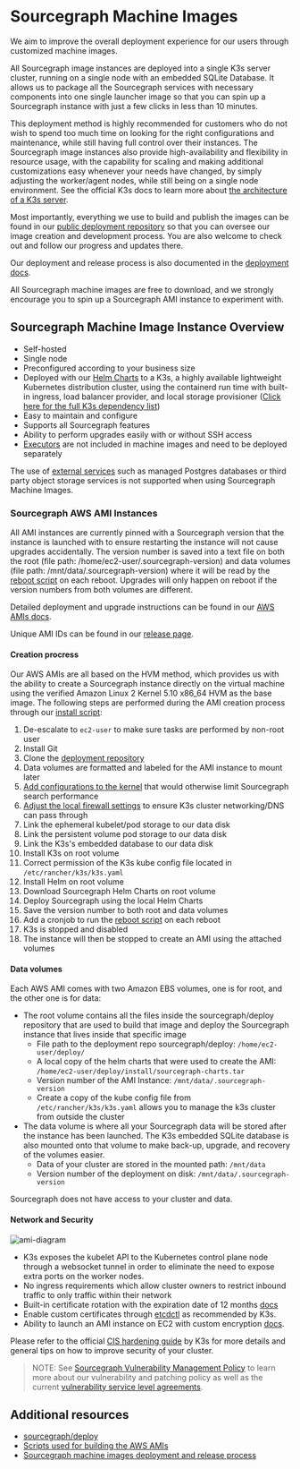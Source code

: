 # Sourcegraph Machine Images

We aim to improve the overall deployment experience for our users through customized machine images.

All Sourcegraph image instances are deployed into a single K3s server cluster, running on a single node with an embedded SQLite Database. It allows us to package all the Sourcegraph services with necessary components into one single launcher image so that you can spin up a Sourcegraph instance with just a few clicks in less than 10 minutes.

This deployment method is highly recommended for customers who do not wish to spend too much time on looking for the right configurations and maintenance, while still having full control over their instances. The Sourcegraph image instances also provide high-availability and flexibility in resource usage, with the capability for scaling and making additional customizations easy whenever your needs have changed, by simply adjusting the worker/agent nodes, while still being on a single node environment. See the official K3s docs to learn more about [the architecture of a K3s server](https://docs.k3s.io/architecture).

Most importantly, everything we use to build and publish the images can be found in our [public deployment repository](https://sourcegraph.com/github.com/sourcegraph/deploy) so that you can oversee our image creation and development process. You are also welcome to check out and follow our progress and updates there.

Our deployment and release process is also documented in the [deployment docs](https://sourcegraph.com/github.com/sourcegraph/deploy@v4.0.1/-/blob/doc/development.md).

All Sourcegraph machine images are free to download, and we strongly encourage you to spin up a Sourcegraph AMI instance to experiment with.

## Sourcegraph Machine Image Instance Overview

- Self-hosted
- Single node
- Preconfigured according to your business size
- Deployed with our [Helm Charts](https://sourcegraph.com/github.com/sourcegraph/deploy-sourcegraph-helm) to a K3s, a highly available lightweight Kubernetes distribution cluster, using the containerd run time with built-in ingress, load balancer provider, and local storage provisioner ([Click here for the full K3s dependency list](https://sourcegraph.com/github.com/k3s-io/k3s#what-is-this))
- Easy to maintain and configure
- Supports all Sourcegraph features
- Ability to perform upgrades easily with or without SSH access
- [Executors](../executors) are not included in machine images and need to be deployed separately

<Callout type="note">The use of [external services](../external_services/) such as managed Postgres databases or third party object storage services is not supported when using Sourcegraph Machine Images.</Callout>

### Sourcegraph AWS AMI Instances

All AMI instances are currently pinned with a Sourcegraph version that the instance is launched with to ensure restarting the instance will not cause upgrades accidentally. The version number is saved into a text file on both the root (file path: /home/ec2-user/.sourcegraph-version) and data volumes (file path: /mnt/data/.sourcegraph-version) where it will be read by the [reboot script](https://sourcegraph.com/github.com/sourcegraph/deploy@v5.2.5/-/blob/install/reboot.sh) on each reboot. Upgrades will only happen on reboot if the version numbers from both volumes are different.

Detailed deployment and upgrade instructions can be found in our [AWS AMIs docs](./machine-images/aws-ami).

Unique AMI IDs can be found in our [release page](https://github.com/sourcegraph/deploy/releases).

#### Creation procress

Our AWS AMIs are all based on the HVM method, which provides us with the ability to create a Sourcegraph instance directly on the virtual machine using the verified Amazon Linux 2 Kernel 5.10 x86_64 HVM as the base image. The following steps are performed during the AMI creation process through our [install script](https://sourcegraph.com/github.com/sourcegraph/deploy@v4.0.1/-/blob/install/install.sh):

1. De-escalate to `ec2-user` to make sure tasks are performed by non-root user
1. Install Git
1. Clone the [deployment repository](https://github.com/sourcegraph/deploy)
1. Data volumes are formatted and labeled for the AMI instance to mount later
1. [Add configurations to the kernel](https://sourcegraph.com/github.com/sourcegraph/deploy@v4.0.1/-/blob/install/install.sh?L64-73) that would otherwise limit Sourcegraph search performance
1. [Adjust the local firewall settings](https://sourcegraph.com/github.com/sourcegraph/deploy@v4.0.1/-/blob/install/install.sh?L78-84) to ensure K3s cluster networking/DNS can pass through
1. Link the ephemeral kubelet/pod storage to our data disk
1. Link the persistent volume pod storage to our data disk
1. Link the K3s's embedded database to our data disk
1. Install K3s on root volume
1. Correct permission of the K3s kube config file located in `/etc/rancher/k3s/k3s.yaml`
1. Install Helm on root volume
1. Download Sourcegraph Helm Charts on root volume
1. Deploy Sourcegraph using the local Helm Charts
1. Save the version number to both root and data volumes
1. Add a cronjob to run the [reboot script](https://sourcegraph.com/github.com/sourcegraph/deploy@v4.0.1/-/blob/install/reboot.sh) on each reboot
1. K3s is stopped and disabled
1. The instance will then be stopped to create an AMI using the attached volumes

#### Data volumes

Each AWS AMI comes with two Amazon EBS volumes, one is for root, and the other one is for data:

- The root volume contains all the files inside the sourcegraph/deploy repository that are used to build that image and deploy the Sourcegraph instance that lives inside that specific image
  - File path to the deployment repo sourcegraph/deploy: `/home/ec2-user/deploy/`
  - A local copy of the helm charts that were used to create the AMI: `/home/ec2-user/deploy/install/sourcegraph-charts.tar`
  - Version number of the AMI Instance: `/mnt/data/.sourcegraph-version`
  - Create a copy of the kube config file from `/etc/rancher/k3s/k3s.yaml` allows you to manage the k3s cluster from outside the cluster
- The data volume is where all your Sourcegraph data will be stored after the instance has been launched. The K3s embedded SQLite database is also mounted onto that volume to make back-up, upgrade, and recovery of the volumes easier.
  - Data of your cluster are stored in the mounted path: `/mnt/data`
  - Version number of the deployment on disk: `/mnt/data/.sourcegraph-version`

Sourcegraph does not have access to your cluster and data.

#### Network and Security

<img src="https://user-images.githubusercontent.com/68532117/195904844-9257c7cd-f9b2-4d15-9c7f-a2d66a42c5df.png" alt="ami-diagram"/>

- K3s exposes the kubelet API to the Kubernetes control plane node through a websocket tunnel in order to eliminate the need to expose extra ports on the worker nodes.
- No ingress requirements which allow cluster owners to restrict inbound traffic to only traffic within their network
- Built-in certificate rotation with the expiration date of 12 months [docs](https://docs.k3s.io/advanced)
- Enable custom certificates through [etcdctl](https://docs.k3s.io/advanced#using-etcdctl) as recommended by K3s.
- Ability to launch an AMI instance on EC2 with custom encryption [docs](https://docs.aws.amazon.com/AWSEC2/latest/UserGuide/AMIEncryption.html#AMI-encryption-launch).

Please refer to the official [CIS hardening guide](https://docs.k3s.io/security/hardening-guide) by K3s for more details and general tips on how to improve security of your cluster.

> NOTE: See [Sourcegraph Vulnerability Management Policy](https://handbook.sourcegraph.com/departments/engineering/dev/policies/vulnerability-management-policy/#vulnerability-service-level-agreements) to learn more about our vulnerability and patching policy as well as the current [vulnerability service level agreements](https://handbook.sourcegraph.com/departments/engineering/dev/policies/vulnerability-management-policy/#vulnerability-service-level-agreements).


## Additional resources

- [sourcegraph/deploy](https://sourcegraph.com/github.com/sourcegraph/deploy)
- [Scripts used for building the AWS AMIs](https://sourcegraph.com/github.com/sourcegraph/deploy@v4.0.1/-/blob/install/install.sh)
- [Sourcegraph machine images deployment and release process](https://sourcegraph.com/github.com/sourcegraph/deploy@v4.0.1/-/blob/doc/development.md)
